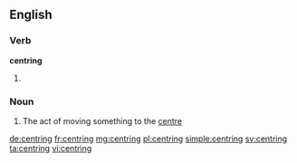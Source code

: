 ==English==

===Verb===
'''centring'''

# {{present participle of|centre}}

===Noun===
{{en-noun}}

# The act of moving something to the [[centre]]

[[de:centring]]
[[fr:centring]]
[[mg:centring]]
[[pl:centring]]
[[simple:centring]]
[[sv:centring]]
[[ta:centring]]
[[vi:centring]]